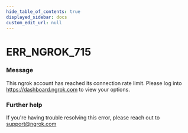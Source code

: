 ```yaml
---
hide_table_of_contents: true
displayed_sidebar: docs
custom_edit_url: null
---
```



# ERR_NGROK_715

### Message
This ngrok account has reached its connection rate limit. Please log into https://dashboard.ngrok.com to view your options.

### Further help
If you're having trouble resolving this error, please reach out to [support@ngrok.com](mailto:support@ngrok.com?subject=Help%20with%20ERR_NGROK_715)


<ErrorDetails error='err_ngrok_715' />
